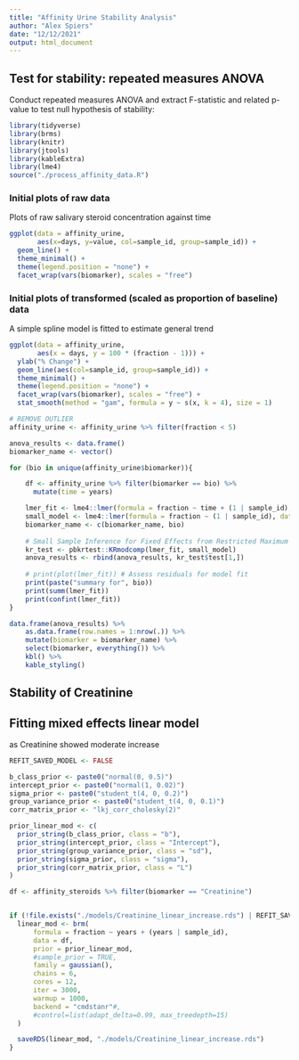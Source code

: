 ```yaml
---
title: "Affinity Urine Stability Analysis"
author: "Alex Spiers"
date: "12/12/2021"
output: html_document
---
```



## Test for stability: repeated measures ANOVA

Conduct repeated measures ANOVA and extract F-statistic and related p-value to test null hypothesis of stability:

```r
library(tidyverse)
library(brms)
library(knitr)
library(jtools)
library(kableExtra)
library(lme4)
source("./process_affinity_data.R")
```


### Initial plots of raw data

Plots of raw salivary steroid concentration against time

```r
ggplot(data = affinity_urine,
       aes(x=days, y=value, col=sample_id, group=sample_id)) +
  geom_line() +
  theme_minimal() +
  theme(legend.position = "none") +
  facet_wrap(vars(biomarker), scales = "free")
```

### Initial plots of transformed (scaled as proportion of baseline) data

A simple spline model is fitted to estimate general trend

```r
ggplot(data = affinity_urine,
       aes(x = days, y = 100 * (fraction - 1))) +
  ylab("% Change") +
  geom_line(aes(col=sample_id, group=sample_id)) +
  theme_minimal() +
  theme(legend.position = "none") +
  facet_wrap(vars(biomarker), scales = "free") +
  stat_smooth(method = "gam", formula = y ~ s(x, k = 4), size = 1)
```

```r
# REMOVE OUTLIER
affinity_urine <- affinity_urine %>% filter(fraction < 5)

anova_results <- data.frame()
biomarker_name <- vector()

for (bio in unique(affinity_urine$biomarker)){

    df <- affinity_urine %>% filter(biomarker == bio) %>%
      mutate(time = years)

    lmer_fit <- lme4::lmer(formula = fraction ~ time + (1 | sample_id), data = df)
    small_model <- lme4::lmer(formula = fraction ~ (1 | sample_id), data = df)
    biomarker_name <- c(biomarker_name, bio)
    
    # Small Sample Inference for Fixed Effects from Restricted Maximum Likelihood - Kenwood Roger
    kr_test <- pbkrtest::KRmodcomp(lmer_fit, small_model) 
    anova_results <- rbind(anova_results, kr_test$test[1,])
    
    # print(plot(lmer_fit)) # Assess residuals for model fit
    print(paste("summary for", bio))
    print(summ(lmer_fit))
    print(confint(lmer_fit))
}

data.frame(anova_results) %>%
    as.data.frame(row.names = 1:nrow(.)) %>%
    mutate(biomarker = biomarker_name) %>%
    select(biomarker, everything()) %>%
    kbl() %>%
    kable_styling()

```

## Stability of Creatinine
## Fitting mixed effects linear model 
as Creatinine showed moderate increase

```r

REFIT_SAVED_MODEL <- FALSE

b_class_prior <- paste0("normal(0, 0.5)")
intercept_prior <- paste0("normal(1, 0.02)")
sigma_prior <- paste0("student_t(4, 0, 0.2)")
group_variance_prior <- paste0("student_t(4, 0, 0.1)")
corr_matrix_prior <- "lkj_corr_cholesky(2)"

prior_linear_mod <- c(
  prior_string(b_class_prior, class = "b"),
  prior_string(intercept_prior, class = "Intercept"),
  prior_string(group_variance_prior, class = "sd"),
  prior_string(sigma_prior, class = "sigma"),
  prior_string(corr_matrix_prior, class = "L")
)

df <- affinity_steroids %>% filter(biomarker == "Creatinine")


if (!file.exists("./models/Creatinine_linear_increase.rds") | REFIT_SAVED_MODEL){
  linear_mod <- brm(
      formula = fraction ~ years + (years | sample_id),
      data = df,
      prior = prior_linear_mod,
      #sample_prior = TRUE,
      family = gaussian(),
      chains = 6,
      cores = 12,
      iter = 3000,
      warmup = 1000,
      backend = "cmdstanr"#,
      #control=list(adapt_delta=0.99, max_treedepth=15)
  )

  saveRDS(linear_mod, "./models/Creatinine_linear_increase.rds")
}
```